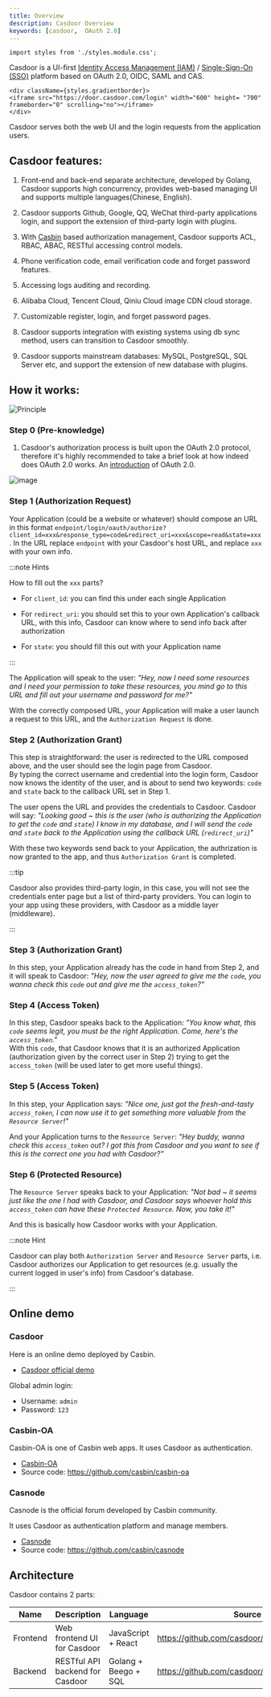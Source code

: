 ```yaml
---
title: Overview
description: Casdoor Overview
keywords: [casdoor,  OAuth 2.0]
---
```


```mdx-code-block
import styles from './styles.module.css';
```

Casdoor is a UI-first [Identity Access Management (IAM)](https://en.wikipedia.org/wiki/Identity_management) / [Single-Sign-On (SSO)](https://en.wikipedia.org/wiki/Single_sign-on) platform based on OAuth 2.0, OIDC, SAML and CAS.

```mdx-code-block
<div className={styles.gradientborder}>
<iframe src="https://door.casdoor.com/login" width="600" height= "700" frameborder="0" scrolling="no"></iframe>
</div>
```

Casdoor serves both the web UI and the login requests from the application users.

## Casdoor features:

1. Front-end and back-end separate architecture, developed by Golang, Casdoor supports high concurrency, provides web-based managing UI and supports multiple languages(Chinese, English).

2. Casdoor supports Github, Google, QQ, WeChat third-party applications login, and support the extension of third-party login with plugins.

3. With [Casbin](https://casbin.org/) based authorization management, Casdoor supports ACL, RBAC, ABAC, RESTful accessing control models.

4. Phone verification code, email verification code and forget password features.

5. Accessing logs auditing and recording.

6. Alibaba Cloud, Tencent Cloud, Qiniu Cloud image CDN cloud storage.

7. Customizable register, login, and forget password pages.

8. Casdoor supports integration with existing systems using db sync method, users can transition to Casdoor smoothly.

9. Casdoor supports mainstream databases: MySQL, PostgreSQL, SQL Server etc,  and support the extension of new database with plugins.

## How it works:

![Principle](/img/principles.gif)

### Step 0 (Pre-knowledge)
1. Casdoor's authorization process is built upon the OAuth 2.0 protocol, therefore it's highly recommended to take a brief look at how indeed does OAuth 2.0 works. An [introduction](https://www.digitalocean.com/community/tutorials/an-introduction-to-oauth-2) of OAuth 2.0.

![image](https://user-images.githubusercontent.com/46557895/132336955-e25ab988-64b3-4087-b332-d9e724322acd.png)

### Step 1 (Authorization Request) 

Your Application (could be a website or whatever) should compose an URL in this format `endpoint/login/oauth/authorize?client_id=xxx&response_type=code&redirect_uri=xxx&scope=read&state=xxx`. In the URL replace `endpoint` with your Casdoor's host URL, and replace `xxx` with your own info.

:::note Hints  

How to fill out the `xxx` parts?  

+ For `client_id`: you can find this under each single Application  

+ For `redirect_uri`: you should set this to your own Application's callback URL, with this info, Casdoor can know where to send info back after authorization  

+ For `state`: you should fill this out with your Application name  

:::

The Application will speak to the user: *"Hey, now I need some resources and I need your permission to take these resources, you mind go to this URL and fill out your username and password for me?"*  

With the correctly composed URL, your Application will make a user launch a request to this URL, and the `Authorization Request` is done.  

### Step 2 (Authorization Grant) 

This step is straightforward: the user is redirected to the URL composed above, and the user should see the login page from Casdoor.  
By typing the correct username and credential into the login form, Casdoor now knows the identity of the user, and is about to send two keywords: `code` and `state` back to the callback URL set in Step 1.  

The user opens the URL and provides the credentials to Casdoor. Casdoor will say: *"Looking good ~ this is the user (who is authorizing the Application to get the `code` and `state`) I know in my database, and I will send the `code` and `state` back to the Application using the callback URL (`redirect_uri`)"*  

With these two keywords send back to your Application, the authrization is now granted to the app, and thus `Authorization Grant` is completed.  

:::tip

Casdoor also provides third-party login, in this case, you will not see the credentials enter page but a list of third-party providers. You can login to your app using these providers, with Casdoor as a middle layer (middleware).   

:::

### Step 3 (Authorization Grant) 

In this step, your Application already has the code in hand from Step 2, and it will speak to Casdoor: *"Hey, now the user agreed to give me the `code`, you wanna check this `code` out and give me the `access_token`?"*  

### Step 4 (Access Token) 

In this step, Casdoor speaks back to the Application: *"You know what, this `code` seems legit, you must be the right Application. Come, here's the `access_token`."*  
With this `code`, that Casdoor knows that it is an authorized Application (authorization given by the correct user in Step 2) trying to get the `access_token` (will be used later to get more useful things).

### Step 5 (Access Token)

In this step, your Application says: *"Nice one, just got the fresh-and-tasty `access_token`, I can now use it to get something more valuable from the `Resource Server`!"*  

And your Application turns to the `Resource Server`: *"Hey buddy, wanna check this `access_token` out? I got this from Casdoor and you want to see if this is the correct one you had with Casdoor?"*  

### Step 6 (Protected Resource)

The `Resource Server` speaks back to your Application: *"Not bad ~ it seems just like the one I had with Casdoor, and Casdoor says whoever hold this `access_token` can have these `Protected Resource`. Now, you take it!"*  

And this is basically how Casdoor works with your Application.

:::note Hint

Casdoor can play both `Authorization Server` and `Resource Server` parts, i.e. Casdoor authorizes our Application to get resources (e.g. usually the current logged in user's info) from Casdoor's database.

:::

## Online demo

### Casdoor

Here is an online demo deployed by Casbin.

- [Casdoor official demo](https://door.casdoor.com/)

Global admin login: 

- Username: `admin`
- Password: `123`

### Casbin-OA

Casbin-OA is one of Casbin web apps. It uses Casdoor as authentication.

- [Casbin-OA](https://oa.casbin.com)
- Source code: https://github.com/casbin/casbin-oa

### Casnode

Casnode is the official forum developed by Casbin community.

It uses Casdoor as authentication platform and manage members.

* [Casnode](https://casnode.org)
* Source code: https://github.com/casbin/casnode

## Architecture

Casdoor contains 2 parts:

Name | Description | Language | Source code
----|------|----|----
Frontend | Web frontend UI for Casdoor | JavaScript + React | https://github.com/casdoor/casdoor/tree/master/web
Backend | RESTful API backend for Casdoor | Golang + Beego + SQL | https://github.com/casdoor/casdoor
